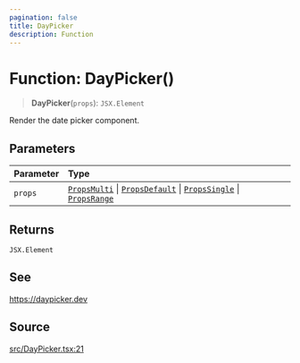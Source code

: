 ```yaml
---
pagination: false
title: DayPicker
description: Function
---
```


# Function: DayPicker()

> **DayPicker**(`props`): `JSX.Element`

Render the date picker component.

## Parameters

| Parameter | Type |
| :------ | :------ |
| `props` | [`PropsMulti`](/api/latest/interfaces/PropsMulti.mdx) \| [`PropsDefault`](/api/latest/interfaces/PropsDefault.mdx) \| [`PropsSingle`](/api/latest/interfaces/PropsSingle.mdx) \| [`PropsRange`](/api/latest/interfaces/PropsRange.mdx) |

## Returns

`JSX.Element`

## See

https://daypicker.dev

## Source

[src/DayPicker.tsx:21](https://github.com/gpbl/react-day-picker/blob/575f9be39/src/DayPicker.tsx#L21)
